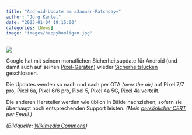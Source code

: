 ```yaml
---
title: "Android-Update am »Januar-Patchday«"
author: "Jörg Kantel"
date: "2023-01-04 19:15:00"
categories: [News]
image: "images/happyhooligan.jpg"
---
```


[![](images/happyhooligan-b.jpg)](https://upload.wikimedia.org/wikipedia/commons/b/b6/Happy_Hooligan_detail%2C_from-_Friend_of_the_Comic_People_1906_%28cropped%29.jpg)

Google hat mit seinem monatlichen Sicherheitsupdate für Android (und damit auch auf seinen [Pixel-Geräten](https://source.android.com/docs/security/bulletin/pixel/2023-01-01)) wieder  [Sicherheitslücken](https://source.android.com/docs/security/bulletin/2023-01-01) geschlossen.

Die Updates werden so nach und nach per OTA *(over the air)* auf  Pixel 7/7 pro, Pixel 6a, Pixel 6/6 pro, Pixel 5, Pixel 4a 5G, Pixel 4a verteilt.

Die anderen Hersteller werden wie üblich in Bälde nachziehen, sofern sie überhaupt noch entsprechenden Support leisten. *(Mein [persönlicher CERT](http://www.gwdg.de/~mreiman1/) per Email.)*

*(Bildquelle: [Wikimedia Commons](https://commons.wikimedia.org/wiki/File:Happy_Hooligan_detail,_from-_Friend_of_the_Comic_People_1906_(cropped).jpg))*